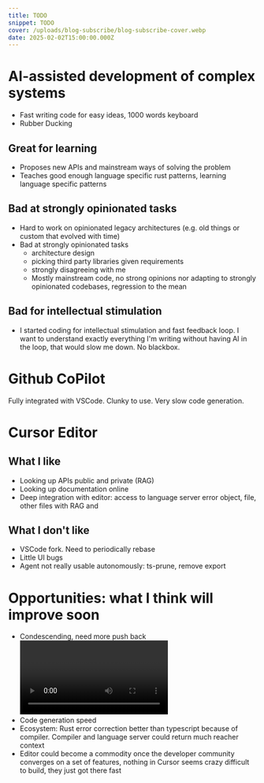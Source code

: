 ```yaml
---
title: TODO
snippet: TODO
cover: /uploads/blog-subscribe/blog-subscribe-cover.webp
date: 2025-02-02T15:00:00.000Z
---
```

<intro>

# AI-assisted development of complex systems
- Fast writing code for easy ideas, 1000 words keyboard
- Rubber Ducking

## Great for learning
- Proposes new APIs and mainstream ways of solving the problem
- Teaches good enough language specific rust patterns, learning language specific patterns

## Bad at strongly opinionated tasks
-  Hard to work on opinionated legacy architectures (e.g. old things or custom that evolved with time)
- Bad at strongly opinionated tasks
	- architecture design
	- picking third party libraries given requirements
	- strongly disagreeing with me
	- Mostly mainstream code, no strong opinions nor adapting to strongly opinionated codebases, regression to the mean

## Bad for intellectual stimulation
- I started coding for intellectual stimulation and fast feedback loop. I want to understand exactly everything I'm writing without having AI in the loop, that would slow me down. No blackbox.

# Github CoPilot
Fully integrated with VSCode. Clunky to use. Very slow code generation.

# Cursor Editor

## What I like
- Looking up APIs public and private (RAG)
- Looking up documentation online
- Deep integration with editor: access to language server error object, file, other files with RAG and

## What I don't like
- VSCode fork. Need to periodically rebase
- Little UI bugs
- Agent not really usable autonomously: ts-prune, remove export

# Opportunities: what I think will improve soon
- Condescending, need more push back <video for sister Anthropic CEO>, reasoning models O1, O3 push back more
- Code generation speed
- Ecosystem: Rust error correction better than typescript because of compiler. Compiler and language server could return much reacher context 
- Editor could become a commodity once the developer community converges on a set of features, nothing in Cursor seems crazy difficult to build, they just got there fast

